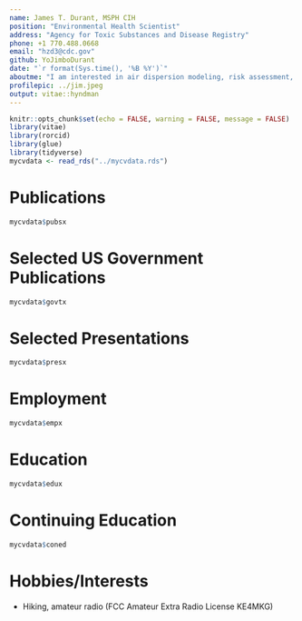 ```yaml
---
name: James T. Durant, MSPH CIH
position: "Environmental Health Scientist"
address: "Agency for Toxic Substances and Disease Registry"
phone: +1 770.488.0668
email: "hzd3@cdc.gov"
github: YoJimboDurant
date: "`r format(Sys.time(), '%B %Y')`"
aboutme: "I am interested in air dispersion modeling, risk assessment, and environmental statistics. I currently an environmental health scientist in the Exposure Investigation Section in ATSDR's Office of Community Health Hazard Evaluation."
profilepic: ../jim.jpeg
output: vitae::hyndman
---
```



\raggedright


```r
knitr::opts_chunk$set(echo = FALSE, warning = FALSE, message = FALSE)
library(vitae)
library(rorcid)
library(glue)
library(tidyverse)
mycvdata <- read_rds("../mycvdata.rds")
```



# Publications
```r
mycvdata$pubsx

```


# Selected US Government Publications

```r
mycvdata$govtx
```




# Selected Presentations

```r
mycvdata$presx
```


# Employment
```r
mycvdata$empx

```


# Education

```r
mycvdata$edux
```


# Continuing Education
```r
mycvdata$coned
```


# Hobbies/Interests

 * Hiking, amateur radio (FCC Amateur Extra Radio License KE4MKG)

